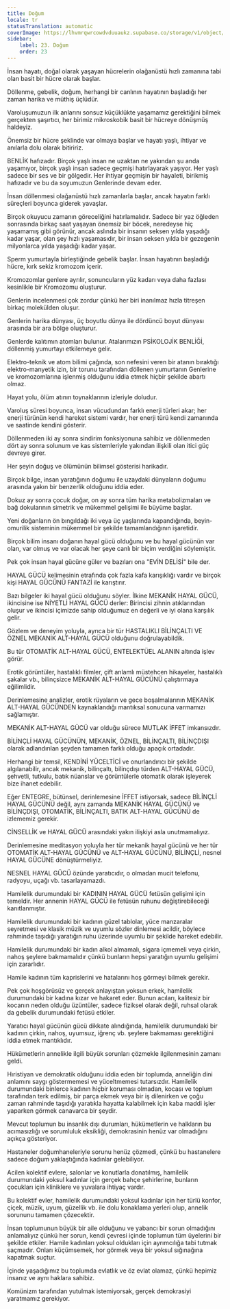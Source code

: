 ```yaml
---
title: Doğum
locale: tr
statusTranslation: automatic
coverImage: https://lhvmrqwrcowdvduuaukz.supabase.co/storage/v1/object/public/strapi-uploads/small_cover-educacion-fundamental.webp-2d51a7828a2b1309555be27f7e2a61a0.webp
sidebar:
    label: 23. Doğum
    order: 23
---
```

İnsan hayatı, doğal olarak yaşayan hücrelerin olağanüstü hızlı zamanına tabi olan basit bir hücre olarak başlar.

Döllenme, gebelik, doğum, herhangi bir canlının hayatının başladığı her zaman harika ve müthiş üçlüdür.

Varoluşumuzun ilk anlarını sonsuz küçüklükte yaşamamız gerektiğini bilmek gerçekten şaşırtıcı, her birimiz mikroskobik basit bir hücreye dönüşmüş haldeyiz.

Önemsiz bir hücre şeklinde var olmaya başlar ve hayatı yaşlı, ihtiyar ve anılarla dolu olarak bitiririz.

BENLİK hafızadır. Birçok yaşlı insan ne uzaktan ne yakından şu anda yaşamıyor, birçok yaşlı insan sadece geçmişi hatırlayarak yaşıyor. Her yaşlı sadece bir ses ve bir gölgedir. Her ihtiyar geçmişin bir hayaleti, birikmiş hafızadır ve bu da soyumuzun Genlerinde devam eder.

İnsan döllenmesi olağanüstü hızlı zamanlarla başlar, ancak hayatın farklı süreçleri boyunca giderek yavaşlar.

Birçok okuyucu zamanın göreceliğini hatırlamalıdır. Sadece bir yaz öğleden sonrasında birkaç saat yaşayan önemsiz bir böcek, neredeyse hiç yaşamamış gibi görünür, ancak aslında bir insanın seksen yılda yaşadığı kadar yaşar, olan şey hızlı yaşamasıdır, bir insan seksen yılda bir gezegenin milyonlarca yılda yaşadığı kadar yaşar.

Sperm yumurtayla birleştiğinde gebelik başlar. İnsan hayatının başladığı hücre, kırk sekiz kromozom içerir.

Kromozomlar genlere ayrılır, sonuncuların yüz kadarı veya daha fazlası kesinlikle bir Kromozomu oluşturur.

Genlerin incelenmesi çok zordur çünkü her biri inanılmaz hızla titreşen birkaç molekülden oluşur.

Genlerin harika dünyası, üç boyutlu dünya ile dördüncü boyut dünyası arasında bir ara bölge oluşturur.

Genlerde kalıtımın atomları bulunur. Atalarımızın PSİKOLOJİK BENLİĞİ, döllenmiş yumurtayı etkilemeye gelir.

Elektro-teknik ve atom bilimi çağında, son nefesini veren bir atanın bıraktığı elektro-manyetik izin, bir torunu tarafından döllenen yumurtanın Genlerine ve kromozomlarına işlenmiş olduğunu iddia etmek hiçbir şekilde abartı olmaz.

Hayat yolu, ölüm atının toynaklarının izleriyle doludur.

Varoluş süresi boyunca, insan vücudundan farklı enerji türleri akar; her enerji türünün kendi hareket sistemi vardır, her enerji türü kendi zamanında ve saatinde kendini gösterir.

Döllenmeden iki ay sonra sindirim fonksiyonuna sahibiz ve döllenmeden dört ay sonra solunum ve kas sistemleriyle yakından ilişkili olan itici güç devreye girer.

Her şeyin doğuş ve ölümünün bilimsel gösterisi harikadır.

Birçok bilge, insan yaratığının doğumu ile uzaydaki dünyaların doğumu arasında yakın bir benzerlik olduğunu iddia eder.

Dokuz ay sonra çocuk doğar, on ay sonra tüm harika metabolizmaları ve bağ dokularının simetrik ve mükemmel gelişimi ile büyüme başlar.

Yeni doğanların ön bıngıldağı iki veya üç yaşlarında kapandığında, beyin-omurilik sisteminin mükemmel bir şekilde tamamlandığının işaretidir.

Birçok bilim insanı doğanın hayal gücü olduğunu ve bu hayal gücünün var olan, var olmuş ve var olacak her şeye canlı bir biçim verdiğini söylemiştir.

Pek çok insan hayal gücüne güler ve bazıları ona "EVİN DELİSİ" bile der.

HAYAL GÜCÜ kelimesinin etrafında çok fazla kafa karışıklığı vardır ve birçok kişi HAYAL GÜCÜNÜ FANTAZİ ile karıştırır.

Bazı bilgeler iki hayal gücü olduğunu söyler. İlkine MEKANİK HAYAL GÜCÜ, ikincisine ise NİYETLİ HAYAL GÜCÜ derler: Birincisi zihnin atıklarından oluşur ve ikincisi içimizde sahip olduğumuz en değerli ve iyi olana karşılık gelir.

Gözlem ve deneyim yoluyla, ayrıca bir tür HASTALIKLI BİLİNÇALTI VE ÖZNEL MEKANİK ALT-HAYAL GÜCÜ olduğunu doğrulayabildik.

Bu tür OTOMATİK ALT-HAYAL GÜCÜ, ENTELEKTÜEL ALANIN altında işlev görür.

Erotik görüntüler, hastalıklı filmler, çift anlamlı müstehcen hikayeler, hastalıklı şakalar vb., bilinçsizce MEKANİK ALT-HAYAL GÜCÜNÜ çalıştırmaya eğilimlidir.

Derinlemesine analizler, erotik rüyaların ve gece boşalmalarının MEKANİK ALT-HAYAL GÜCÜNDEN kaynaklandığı mantıksal sonucuna varmamızı sağlamıştır.

MEKANİK ALT-HAYAL GÜCÜ var olduğu sürece MUTLAK İFFET imkansızdır.

BİLİNÇLİ HAYAL GÜCÜNÜN, MEKANİK, ÖZNEL, BİLİNÇALTI, BİLİNÇDIŞI olarak adlandırılan şeyden tamamen farklı olduğu apaçık ortadadır.

Herhangi bir temsil, KENDİNİ YÜCELTİCİ ve onurlandırıcı bir şekilde algılanabilir, ancak mekanik, bilinçaltı, bilinçdışı türden ALT-HAYAL GÜCÜ, şehvetli, tutkulu, batık nüanslar ve görüntülerle otomatik olarak işleyerek bize ihanet edebilir.

Eğer ENTEGRE, bütünsel, derinlemesine İFFET istiyorsak, sadece BİLİNÇLİ HAYAL GÜCÜNÜ değil, aynı zamanda MEKANİK HAYAL GÜCÜNÜ ve BİLİNÇDIŞI, OTOMATİK, BİLİNÇALTI, BATIK ALT-HAYAL GÜCÜNÜ de izlememiz gerekir.

CİNSELLİK ve HAYAL GÜCÜ arasındaki yakın ilişkiyi asla unutmamalıyız.

Derinlemesine meditasyon yoluyla her tür mekanik hayal gücünü ve her tür OTOMATİK ALT-HAYAL GÜCÜNÜ ve ALT-HAYAL GÜCÜNÜ, BİLİNÇLİ, nesnel HAYAL GÜCÜNE dönüştürmeliyiz.

NESNEL HAYAL GÜCÜ özünde yaratıcıdır, o olmadan mucit telefonu, radyoyu, uçağı vb. tasarlayamazdı.

Hamilelik durumundaki bir KADININ HAYAL GÜCÜ fetüsün gelişimi için temeldir. Her annenin HAYAL GÜCÜ ile fetüsün ruhunu değiştirebileceği kanıtlanmıştır.

Hamilelik durumundaki bir kadının güzel tablolar, yüce manzaralar seyretmesi ve klasik müzik ve uyumlu sözler dinlemesi acildir, böylece rahminde taşıdığı yaratığın ruhu üzerinde uyumlu bir şekilde hareket edebilir.

Hamilelik durumundaki bir kadın alkol almamalı, sigara içmemeli veya çirkin, nahoş şeylere bakmamalıdır çünkü bunların hepsi yaratığın uyumlu gelişimi için zararlıdır.

Hamile kadının tüm kaprislerini ve hatalarını hoş görmeyi bilmek gerekir.

Pek çok hoşgörüsüz ve gerçek anlayıştan yoksun erkek, hamilelik durumundaki bir kadına kızar ve hakaret eder. Bunun acıları, kalitesiz bir kocanın neden olduğu üzüntüler, sadece fiziksel olarak değil, ruhsal olarak da gebelik durumundaki fetüsü etkiler.

Yaratıcı hayal gücünün gücü dikkate alındığında, hamilelik durumundaki bir kadının çirkin, nahoş, uyumsuz, iğrenç vb. şeylere bakmaması gerektiğini iddia etmek mantıklıdır.

Hükümetlerin annelikle ilgili büyük sorunları çözmekle ilgilenmesinin zamanı geldi.

Hıristiyan ve demokratik olduğunu iddia eden bir toplumda, anneliğin dini anlamını saygı göstermemesi ve yüceltmemesi tutarsızdır. Hamilelik durumundaki binlerce kadının hiçbir koruması olmadan, kocası ve toplum tarafından terk edilmiş, bir parça ekmek veya bir iş dilenirken ve çoğu zaman rahminde taşıdığı yaratıkla hayatta kalabilmek için kaba maddi işler yaparken görmek canavarca bir şeydir.

Mevcut toplumun bu insanlık dışı durumları, hükümetlerin ve halkların bu acımasızlığı ve sorumluluk eksikliği, demokrasinin henüz var olmadığını açıkça gösteriyor.

Hastaneler doğumhaneleriyle sorunu henüz çözmedi, çünkü bu hastanelere sadece doğum yaklaştığında kadınlar gelebiliyor.

Acilen kolektif evlere, salonlar ve konutlarla donatılmış, hamilelik durumundaki yoksul kadınlar için gerçek bahçe şehirlerine, bunların çocukları için kliniklere ve yuvalara ihtiyaç vardır.

Bu kolektif evler, hamilelik durumundaki yoksul kadınlar için her türlü konfor, çiçek, müzik, uyum, güzellik vb. ile dolu konaklama yerleri olup, annelik sorununu tamamen çözecektir.

İnsan toplumunun büyük bir aile olduğunu ve yabancı bir sorun olmadığını anlamalıyız çünkü her sorun, kendi çevresi içinde toplumun tüm üyelerini bir şekilde etkiler. Hamile kadınları yoksul oldukları için ayrımcılığa tabi tutmak saçmadır. Onları küçümsemek, hor görmek veya bir yoksul sığınağına kapatmak suçtur.

İçinde yaşadığımız bu toplumda evlatlık ve öz evlat olamaz, çünkü hepimiz insanız ve aynı haklara sahibiz.

Komünizm tarafından yutulmak istemiyorsak, gerçek demokrasiyi yaratmamız gerekiyor.
